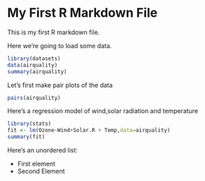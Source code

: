 My First R Markdown File
=======================

This is my first R markdown file.

Here we're going to load some data.

```r
library(datasets)
data(airquality)
summary(airquality)
```

Let's first make pair plots of the data

```r
pairs(airquality)
```

Here's a regression model of wind,solar radiation and temperature

```r
library(stats)
fit <- lm(Ozone~Wind+Solar.R + Temp,data=airquality)
summary(fit)
```

Here's an unordered list:

* First element
* Second Element